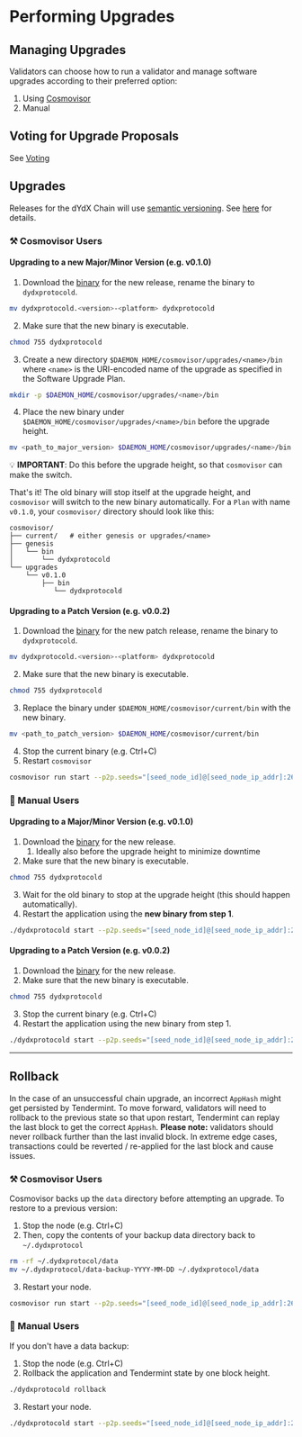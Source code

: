 # Performing Upgrades

## Managing Upgrades

Validators can choose how to run a validator and manage software upgrades according to their preferred option:

1. Using [Cosmovisor](./cosmovisor.mdx)
2. Manual

## Voting for Upgrade Proposals

See [Voting](../running-node/voting.mdx)

## Upgrades

Releases for the dYdX Chain will use [semantic versioning](https://semver.org/). See [here](./types-of-upgrades.mdx) for details.

### ⚒️ Cosmovisor Users

#### Upgrading to a new Major/Minor Version (e.g. v0.1.0)

1. Download the [binary](https://github.com/dydxprotocol/v4-chain) for the new release, rename the binary to `dydxprotocold`.

```bash
mv dydxprotocold.<version>-<platform> dydxprotocold
```

2. Make sure that the new binary is executable.

```bash
chmod 755 dydxprotocold
```

3. Create a new directory `$DAEMON_HOME/cosmovisor/upgrades/<name>/bin` where `<name>` is the URI-encoded name of the upgrade as specified in the Software Upgrade Plan.

```bash
mkdir -p $DAEMON_HOME/cosmovisor/upgrades/<name>/bin
```

4. Place the new binary under `$DAEMON_HOME/cosmovisor/upgrades/<name>/bin` before the upgrade height.


```bash
mv <path_to_major_version> $DAEMON_HOME/cosmovisor/upgrades/<name>/bin
```

💡 **IMPORTANT**: Do this before the upgrade height, so that `cosmovisor` can make the switch.

That's it! The old binary will stop itself at the upgrade height, and `cosmovisor` will switch to the new binary automatically. For a `Plan` with name `v0.1.0`, your `cosmovisor/` directory should look like this:

```
cosmovisor/
├── current/   # either genesis or upgrades/<name>
├── genesis
│   └── bin
│       └── dydxprotocold
└── upgrades
    └── v0.1.0
        ├── bin
           └── dydxprotocold
```

#### Upgrading to a Patch Version (e.g. v0.0.2)

1. Download the [binary](https://github.com/dydxprotocol/v4-chain/releases) for the new patch release, rename the binary to `dydxprotocold`.

```bash
mv dydxprotocold.<version>-<platform> dydxprotocold
```

2. Make sure that the new binary is executable.

```bash
chmod 755 dydxprotocold
```

3. Replace the binary under `$DAEMON_HOME/cosmovisor/current/bin` with the new binary.

```bash
mv <path_to_patch_version> $DAEMON_HOME/cosmovisor/current/bin
```

4. Stop the current binary (e.g. Ctrl+C)
5. Restart `cosmovisor`

```bash
cosmovisor run start --p2p.seeds="[seed_node_id]@[seed_node_ip_addr]:26656" --bridge-daemon-eth-rpc-endpoint="<eth rpc endpoint>"
```

### 🦾 Manual Users

#### Upgrading to a Major/Minor Version (e.g. v0.1.0)

1. Download the [binary](https://github.com/dydxprotocol/v4-chain/releases) for the new release.
    1. Ideally also before the upgrade height to minimize downtime
2. Make sure that the new binary is executable.

```bash
chmod 755 dydxprotocold
```

3. Wait for the old binary to stop at the upgrade height (this should happen automatically).
4. Restart the application using the **new binary from step 1**.

```bash
./dydxprotocold start --p2p.seeds="[seed_node_id]@[seed_node_ip_addr]:26656" --bridge-daemon-eth-rpc-endpoint="<eth rpc endpoint>"
```

#### Upgrading to a Patch Version (e.g. v0.0.2)

1. Download the [binary](https://github.com/dydxprotocol/v4-chain/releases) for the new release.
2. Make sure that the new binary is executable.

```bash
chmod 755 dydxprotocold
```

3. Stop the current binary (e.g. Ctrl+C)
4. Restart the application using the new binary from step 1.

```bash
./dydxprotocold start --p2p.seeds="[seed_node_id]@[seed_node_ip_addr]:26656" --bridge-daemon-eth-rpc-endpoint="<eth rpc endpoint>"
```

---

## Rollback


In the case of an unsuccessful chain upgrade, an incorrect `AppHash` might get persisted by Tendermint. To move forward, validators will need to rollback to the previous state so that upon restart, Tendermint can replay the last block to get the correct `AppHash`. **Please note:** validators should never rollback further than the last invalid block. In extreme edge cases, transactions could be reverted / re-applied for the last block and cause issues.


### ⚒️ Cosmovisor Users

Cosmovisor backs up the `data` directory before attempting an upgrade. To restore to a previous version:

1. Stop the node (e.g. Ctrl+C)
2. Then, copy the contents of your backup data directory back to `~/.dydxprotocol`

```bash
rm -rf ~/.dydxprotocol/data
mv ~/.dydxprotocol/data-backup-YYYY-MM-DD ~/.dydxprotocol/data
```

3. Restart your node.

```bash
cosmovisor run start --p2p.seeds="[seed_node_id]@[seed_node_ip_addr]:26656" --bridge-daemon-eth-rpc-endpoint="<eth rpc endpoint>"
```

### 🦾 Manual Users

If you don't have a data backup:

1. Stop the node (e.g. Ctrl+C)
2. Rollback the application and Tendermint state by one block height.

```bash
./dydxprotocold rollback
```

3. Restart your node.

```bash
./dydxprotocold start --p2p.seeds="[seed_node_id]@[seed_node_ip_addr]:26656" --bridge-daemon-eth-rpc-endpoint="<eth rpc endpoint>"
```
